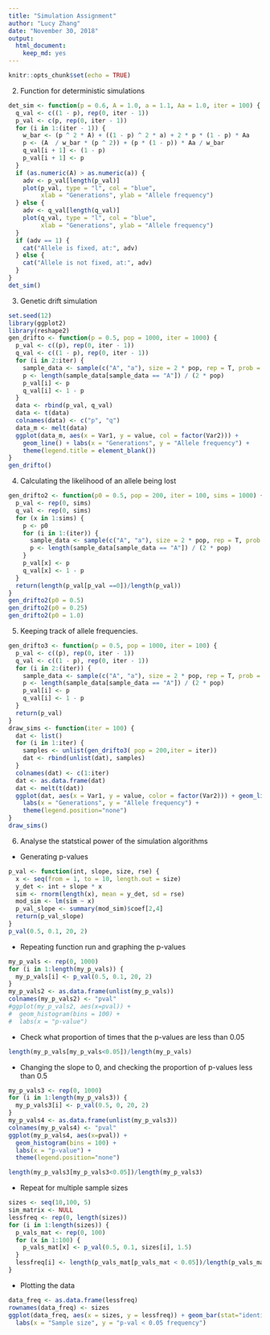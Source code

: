 ```yaml
---
title: "Simulation Assignment"
author: "Lucy Zhang"
date: "November 30, 2018"
output: 
  html_document:
    keep_md: yes
---
```


```r
knitr::opts_chunk$set(echo = TRUE)
```

2. Function for deterministic simulations

```r
det_sim <- function(p = 0.6, A = 1.0, a = 1.1, Aa = 1.0, iter = 100) {
  q_val <- c((1 - p), rep(0, iter - 1))
  p_val <- c(p, rep(0, iter - 1))
  for (i in 1:(iter - 1)) {
    w_bar <- (p ^ 2 * A) + ((1 - p) ^ 2 * a) + 2 * p * (1 - p) * Aa
    p <- (A  / w_bar * (p ^ 2)) + (p * (1 - p)) * Aa / w_bar
    q_val[i + 1] <- (1 - p)
    p_val[i + 1] <- p
  }
  if (as.numeric(A) > as.numeric(a)) {
    adv <- p_val[length(p_val)]
    plot(p_val, type = "l", col = "blue", 
         xlab = "Generations", ylab = "Allele frequency")
  } else {
    adv <- q_val[length(q_val)]
    plot(q_val, type = "l", col = "blue", 
         xlab = "Generations", ylab = "Allele frequency")
  }
  if (adv == 1) {
    cat("Allele is fixed, at:", adv)
  } else {
    cat("Allele is not fixed, at:", adv)
  }
}
det_sim()
```

3. Genetic drift simulation

```r
set.seed(12)
library(ggplot2)
library(reshape2)
gen_drifto <- function(p = 0.5, pop = 1000, iter = 1000) {
  p_val <- c((p), rep(0, iter - 1))
  q_val <- c((1 - p), rep(0, iter - 1))
  for (i in 2:iter) {
    sample_data <- sample(c("A", "a"), size = 2 * pop, rep = T, prob = c(p, 1 - p))
    p <- length(sample_data[sample_data == "A"]) / (2 * pop)
    p_val[i] <- p
    q_val[i] <- 1 - p
  }
  data <- rbind(p_val, q_val)
  data <- t(data)
  colnames(data) <- c("p", "q")
  data_m <- melt(data)
  ggplot(data_m, aes(x = Var1, y = value, col = factor(Var2))) +
    geom_line() + labs(x = "Generations", y = "Allele frequency") +
    theme(legend.title = element_blank())
}
gen_drifto()
```

4. Calculating the likelihood of an allele being lost

```r
gen_drifto2 <- function(p0 = 0.5, pop = 200, iter = 100, sims = 1000) {
  p_val <- rep(0, sims)
  q_val <- rep(0, sims)
  for (x in 1:sims) {
    p <- p0
    for (i in 1:(iter)) {
      sample_data <- sample(c("A", "a"), size = 2 * pop, rep = T, prob = c(p, 1 - p))
      p <- length(sample_data[sample_data == "A"]) / (2 * pop)
    }
    p_val[x] <- p
    q_val[x] <- 1 - p
  }
  return(length(p_val[p_val ==0])/length(p_val))
}
gen_drifto2(p0 = 0.5)
gen_drifto2(p0 = 0.25)
gen_drifto2(p0 = 1.0)
```

5. Keeping track of allele frequencies.

```r
gen_drifto3 <- function(p = 0.5, pop = 1000, iter = 100) {
  p_val <- c((p), rep(0, iter - 1))
  q_val <- c((1 - p), rep(0, iter - 1))
  for (i in 2:(iter)) {
    sample_data <- sample(c("A", "a"), size = 2 * pop, rep = T, prob = c(p, 1 - p))
    p <- length(sample_data[sample_data == "A"]) / (2 * pop)
    p_val[i] <- p
    q_val[i] <- 1 - p
  }
  return(p_val)
}
draw_sims <- function(iter = 100) {
  dat <- list()
  for (i in 1:iter) {
    samples <- unlist(gen_drifto3( pop = 200,iter = iter))
    dat <- rbind(unlist(dat), samples)
  }
  colnames(dat) <- c(1:iter)
  dat <- as.data.frame(dat)
  dat <- melt(t(dat))
  ggplot(dat, aes(x = Var1, y = value, color = factor(Var2))) + geom_line() +
    labs(x = "Generations", y = "Allele frequency") +
    theme(legend.position="none")
}
draw_sims()
```

6. Analyse the statstical power of the simulation algorithms
* Generating p-values
```r
p_val <- function(int, slope, size, rse) {
  x <- seq(from = 1, to = 10, length.out = size)
  y_det <- int + slope * x
  sim <- rnorm(length(x), mean = y_det, sd = rse)
  mod_sim <- lm(sim ~ x)
  p_val_slope <- summary(mod_sim)$coef[2,4]
  return(p_val_slope)
}
p_val(0.5, 0.1, 20, 2)
```

* Repeating function run and graphing the p-values

```r
my_p_vals <- rep(0, 1000)
for (i in 1:length(my_p_vals)) {
  my_p_vals[i] <- p_val(0.5, 0.1, 20, 2)
}
my_p_vals2 <- as.data.frame(unlist(my_p_vals))
colnames(my_p_vals2) <- "pval"
#ggplot(my_p_vals2, aes(x=pval)) + 
#  geom_histogram(bins = 100) +
#  labs(x = "p-value") 

```
* Check what proportion of times that the p-values are less than 0.05

```r
length(my_p_vals[my_p_vals<0.05])/length(my_p_vals)
```

* Changing the slope to 0, and checking the proportion of p-values less than 0.5

```r
my_p_vals3 <- rep(0, 1000)
for (i in 1:length(my_p_vals3)) {
  my_p_vals3[i] <- p_val(0.5, 0, 20, 2)
}
my_p_vals4 <- as.data.frame(unlist(my_p_vals3))
colnames(my_p_vals4) <- "pval"
ggplot(my_p_vals4, aes(x=pval)) + 
  geom_histogram(bins = 100) + 
  labs(x = "p-value") +
  theme(legend.position="none")

length(my_p_vals3[my_p_vals3<0.05])/length(my_p_vals3)
```

* Repeat for multiple sample sizes

```r
sizes <- seq(10,100, 5)
sim_matrix <- NULL
lessfreq <- rep(0, length(sizes))
for (i in 1:length(sizes)) {
  p_vals_mat <- rep(0, 100)
  for (x in 1:100) {
    p_vals_mat[x] <- p_val(0.5, 0.1, sizes[i], 1.5)
  }
  lessfreq[i] <- length(p_vals_mat[p_vals_mat < 0.05])/length(p_vals_mat)
}
```

* Plotting the data
```r
data_freq <- as.data.frame(lessfreq)
rownames(data_freq) <- sizes
ggplot(data_freq, aes(x = sizes, y = lessfreq)) + geom_bar(stat="identity") +
  labs(x = "Sample size", y = "p-val < 0.05 frequency")
```